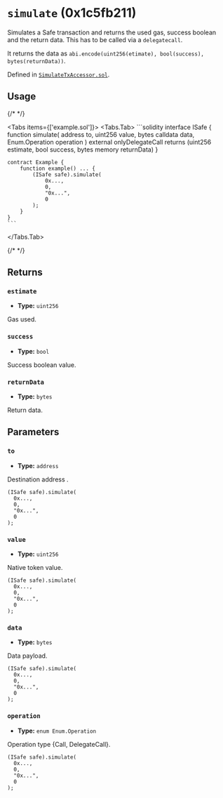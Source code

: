 




# `simulate` (0x1c5fb211)

Simulates a Safe transaction and returns the used gas, success boolean and the return data. This has to be called via a `delegatecall`.

It returns the data as `abi.encode(uint256(etimate), bool(success), bytes(returnData))`.

Defined in [`SimulateTxAccessor.sol`](https://github.com/safe-global/safe-smart-account/tree/v1.4.1/contracts/accessors/SimulateTxAccessor.sol#L42).


## Usage

{/* <!-- vale off --> */}

<Tabs items={['example.sol']}>
  <Tabs.Tab>
    ```solidity
    interface ISafe {
        function simulate(
            address to,
            uint256 value,
            bytes calldata data,
            Enum.Operation operation
        )
            external
            onlyDelegateCall
            returns (uint256 estimate, bool success, bytes memory returnData)
    }

    contract Example {
        function example() ... {
            (ISafe safe).simulate(
                0x...,
                0,
                "0x...",
                0
            );
        }
    }
    ```
  </Tabs.Tab>
</Tabs>

{/* <!-- vale on --> */}

## Returns

### `estimate`

  - **Type:** `uint256`

  Gas used.


### `success`

  - **Type:** `bool`

  Success boolean value.


### `returnData`

  - **Type:** `bytes`

  Return data.




## Parameters

### `to`

  - **Type:** `address`

  Destination address .

  ```solidity focus=2
  (ISafe safe).simulate(
    0x...,
    0,
    "0x...",
    0
  );
  ```


### `value`

  - **Type:** `uint256`

  Native token value.

  ```solidity focus=3
  (ISafe safe).simulate(
    0x...,
    0,
    "0x...",
    0
  );
  ```


### `data`

  - **Type:** `bytes`

  Data payload.

  ```solidity focus=4
  (ISafe safe).simulate(
    0x...,
    0,
    "0x...",
    0
  );
  ```


### `operation`

  - **Type:** `enum Enum.Operation`

  Operation type \{Call, DelegateCall\}.

  ```solidity focus=5
  (ISafe safe).simulate(
    0x...,
    0,
    "0x...",
    0
  );
  ```





